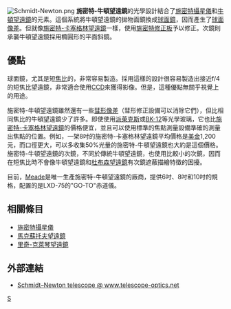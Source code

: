 {{reference|time=2007-10-27}}
[[File:Schmidt-Newton.png|thumb]]
'''施密特-牛頓望遠鏡'''的光學設計結合了[[施密特攝星儀|施密特攝星儀]]和[[牛頓望遠鏡|牛頓望遠鏡]]的元素。這個系統將牛頓望遠鏡的拋物面鏡換成[[球面鏡|球面鏡]]，因而產生了[[球面像差|球面像差]]。但就像[[施密特-卡塞格林望遠鏡|施密特-卡塞格林望遠鏡]]一樣，使用[[施密特修正板|施密特修正板]]予以修正。次鏡則承襲牛頓望遠鏡採用橢圓形的平面斜鏡。

== 優點 ==

球面鏡，尤其是短[[焦比|焦比]]的，非常容易製造。採用這樣的設計很容易製造出接近f/4的短焦比望遠鏡，非常適合使用[[CCD|CCD]]來獲得影像。但是，這種優點無關乎視覺上的用途。

施密特-牛頓望遠鏡雖然還有一些[[彗形像差|彗形像差]]（彗形修正設備可以消除它們），但比相同焦比的牛頓望遠鏡少了許多。即使使用[[派萊克斯|派萊克斯]]或[[BK-12|BK-12]]等光學玻璃，它也比[[施密特-卡塞格林望遠鏡|施密特-卡塞格林望遠鏡]]的價格便宜，並且可以使用標準的焦點測量設備準確的測量出焦點的位置。例如，一架8吋的施密特-卡塞格林望遠鏡平均價格是[[美金|美金]]1,200元，而口徑更大，可以多收集50%光量的施密特-牛頓望遠鏡也大約是這個價格。施密特-牛頓望遠鏡的次鏡，不同於傳統牛頓望遠鏡，也使用比較小的次鏡，因而在短焦比時不會像牛頓望遠鏡和[[杜布森望遠鏡|杜布森望遠鏡]]有次鏡遮蔽描繪特徵的困擾。

目前，[[米德儀器|Meade]]是唯一生產施密特-牛頓望遠鏡的廠商，提供6吋、8吋和10吋的規格，配置的是LXD-75的"GO-TO"赤道儀。

== 相關條目 ==
* [[施密特攝星儀|施密特攝星儀]]
* [[馬克蘇托夫望遠鏡|馬克蘇托夫望遠鏡]]
* [[里奇-克萊琴望遠鏡|里奇-克萊琴望遠鏡]]

==外部連結==
{{commons category|Schmidt-Newton telescopes}}
*[http://www.telescope-optics.net/SN.htm Schmidt–Newton telescope @ www.telescope-optics.net] {{Wayback|url=http://www.telescope-optics.net/SN.htm |date=20200207213633 }}

[[Category:望遠鏡類型|S]]